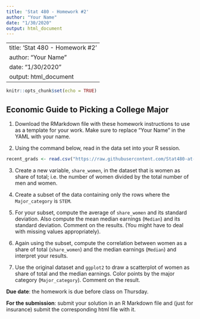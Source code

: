 ```yaml
---
title: 'Stat 480 - Homework #2'
author: "Your Name"
date: "1/30/2020"
output: html_document
---
```

---
title: 'Stat 480 - Homework #2'
author: "Your Name"
date: "1/30/2020"
output: html_document
---

```r
knitr::opts_chunk$set(echo = TRUE)
```


## Economic Guide to Picking a College Major

1. Download the RMarkdown file with these homework instructions to use as a template for your work. Make sure to replace "Your Name" in the YAML with your name.

2. Using the command below, read in the data set into your R session. 

```r
recent_grads <- read.csv("https://raw.githubusercontent.com/Stat480-at-ISU/materials-2020/master/02-r_intro/data/recent_grads.csv")
```

3. Create a new variable, `share_women`,  in the dataset that is women as share of total; i.e. the number of women divided by the total number of men and women.

4. Create a subset of the data containing only the rows where the `Major_category` is `STEM`.

5. For your subset, compute the average  of `share_women` and its standard deviation. Also compute the mean median earnings (`Median`) and its standard deviation. Comment on the results. (You might have to deal with missing values appropriately).

5. Again using the subset, compute the correlation between women as a share of total (`share_women`) and the median earnings (`Median`) and interpret your results.

6. Use the original dataset and `ggplot2` to draw a scatterplot of women as share of total and the median earnings. Color points by the major category (`Major_category`). Comment on the result. 



**Due date**: the homework is due before class on Thursday. 

**For the submission**: submit your solution in an R Markdown file and (just for insurance) submit the corresponding html file with it. 
